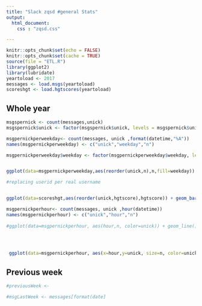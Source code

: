 ---
title: "Slack zqsd #general Stats"
output:
  html_document:
    css : "zqsd.css"

---


```{r setup, include=FALSE}
knitr::opts_chunk$set(echo = FALSE)
knitr::opts_chunk$set(cache = TRUE)
source(file = "ETL.R")
library(ggplot2)
library(lubridate)
yeartoload <- 2017
messages <- load.msgs(yeartoload)
scoreshgt <- load.hgtscores(yeartoload)
```

## Whole year


```{r msgpernickperweekday }

msgspernick <- count(messages,unick)
msgspernick$unick <- factor(msgspernick$unick, levels = msgspernick$unick[order(msgspernick$n)])

msgpernickperweekday<- count(messages, unick ,format(datetime,"%A"))
names(msgpernickperweekday) <- c("unick","weekday","n")

msgpernickperweekday$weekday <- factor(msgpernickperweekday$weekday, levels = c("lundi","mardi","mercredi","jeudi","vendredi","samedi","dimanche"))


ggplot(data=msgpernickperweekday,aes(reorder(unick,n),n,fill=weekday)) + coord_flip() + geom_bar(stat="identity") + ggtitle(sprintf("Number of messages per weekday for %s", (yeartoload))) + xlab("Username") + ylab("# of messages") + scale_fill_brewer(palette = "Blues")


```


```{r hgtscores}
#replacing userid per real username


ggplot(data=scoreshgt,aes(reorder(unick,hgtscore),hgtscore)) + geom_bar(stat='identity', fill="steelblue") + coord_flip() + ylab("HGT Score") + xlab("Username")+ ggtitle("HGT Scores per username")

```


```{r perhourstats}

msgpernickperhour<- count(messages, unick ,hour(datetime))
names(msgpernickperhour) <- c("unick","hour","n")
 
#ggplot(data=msgpernickperhour, aes(hour,n, color=unick)) + geom_line() + ylab("# of messages") + ggtitle("Activity per hour") + scale_x_continuous(breaks=1:24)
 

 

 ggplot(data=msgpernickperhour, aes(x=hour,y=unick, size=n, color=unick)) + geom_point() + ylab("# of messages") + ggtitle("Activity per hour") + scale_x_continuous(breaks=1:24) + guides(color=FALSE)


```



## Previous week


```{r lastweekactivity}

#previousWeek <- 

#msgLastWeek <- messages[format(date]



```

